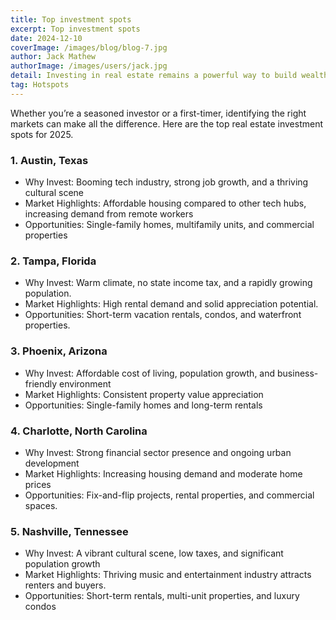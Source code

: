 ```yaml
---
title: Top investment spots
excerpt: Top investment spots
date: 2024-12-10
coverImage: /images/blog/blog-7.jpg
author: Jack Mathew
authorImage: /images/users/jack.jpg
detail: Investing in real estate remains a powerful way to build wealth, and knowing where to put your money is key to maximizing returns
tag: Hotspots
---
```


Whether you’re a seasoned investor or a first-timer, identifying the right markets can make all the difference. Here are the top real estate investment spots for 2025.

### 1. Austin, Texas

- Why Invest: Booming tech industry, strong job growth, and a thriving cultural scene
- Market Highlights: Affordable housing compared to other tech hubs, increasing demand from remote workers
- Opportunities: Single-family homes, multifamily units, and commercial properties

### 2. Tampa, Florida

- Why Invest: Warm climate, no state income tax, and a rapidly growing population.
- Market Highlights: High rental demand and solid appreciation potential.
- Opportunities: Short-term vacation rentals, condos, and waterfront properties.

### 3. Phoenix, Arizona

- Why Invest: Affordable cost of living, population growth, and business-friendly environment
- Market Highlights: Consistent property value appreciation
- Opportunities: Single-family homes and long-term rentals

### 4. Charlotte, North Carolina

- Why Invest: Strong financial sector presence and ongoing urban development
- Market Highlights: Increasing housing demand and moderate home prices
- Opportunities: Fix-and-flip projects, rental properties, and commercial spaces.

### 5. Nashville, Tennessee

- Why Invest: A vibrant cultural scene, low taxes, and significant population growth
- Market Highlights: Thriving music and entertainment industry attracts renters and buyers.
- Opportunities: Short-term rentals, multi-unit properties, and luxury condos
